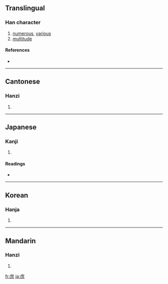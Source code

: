 {{see|庻}}
==Translingual==

===Han character===
{{Han char|rn=53|rad=广|as=08|sn=11|four=0023<sub>7</sub>|canj=戈廿火 (ITF)}}

# [[numerous]], [[various]]
# [[multitude]]

====References====
* {{Han ref|kx=0347.200|dkj=09373|dj=0657.280|hdz=20886.150|uh=5EB6|ud=24246|bh=B166|bd=45414}}

----

==Cantonese==

===Hanzi===
{{yue-hanzi|jyut=|y=syu3}}

# {{defn|Cantonese}}

----

==Japanese==

===Kanji===
{{ja-kanji|grade=c|rs=广08}}

# {{defn|Japanese}}

====Readings====
* {{ja-readings|on=[[しょ]] (sho)|kun=[[もろもろ]] (moromoro), [[こいねがう]] (koinegau), [[ちかい]] (chikai)}}

----

==Korean==

===Hanja===
{{ko-hanja|hangeul=서|rv=seo|mr=sŏ}}

# {{defn|Korean}}

----

==Mandarin==

===Hanzi===
{{cmn-hanzi|pin=[[shù]] ([[shu4]])|wg=shu<sup>4</sup>}}

# {{defn|Mandarin}}

[[fr:庶]]
[[ja:庶]]